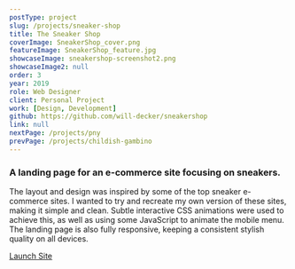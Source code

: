 ```yaml
---
postType: project
slug: /projects/sneaker-shop
title: The Sneaker Shop
coverImage: SneakerShop_cover.png
featureImage: SneakerShop_feature.jpg
showcaseImage: sneakershop-screenshot2.png
showcaseImage2: null
order: 3
year: 2019
role: Web Designer
client: Personal Project
work: [Design, Development]
github: https://github.com/will-decker/sneakershop
link: null
nextPage: /projects/pny
prevPage: /projects/childish-gambino
---
```


### A landing page for an e-commerce site focusing on sneakers.

The layout and design was inspired by some of the top sneaker e-commerce sites. I wanted to try and recreate my own version of these sites, making it simple and clean. Subtle interactive CSS animations were used to achieve this, as well as using some JavaScript to animate the mobile menu. The landing page is also fully responsive, keeping a consistent stylish quality on all devices.

<a href="https://will-decker.github.io/sneakershop/" target="_blank">
  <div className="cta-btn">Launch Site</div>
</a>
